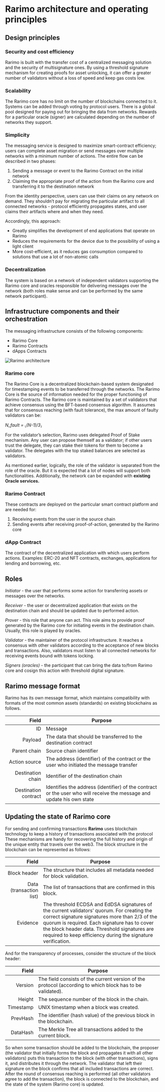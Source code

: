 ---
---

# Rarimo architecture and operating principles

## Design principles

### Security and cost efficiency

Rarimo is built with the transfer cost of a centralized messaging solution and the security of multisignature ones. By
using a threshold signature mechanism for creating proofs for asset unlocking, it can offer a greater number of
validators without a loss of speed and keep gas costs low.

### Scalability

The Rarimo core has no limit on the number of blockchains connected to it. Systems can be added through voting by
protocol users. There is a global pool designed for paying out for bringing the data from networks. Rewards for a
particular oracle (signer) are calculated depending on the number of networks they support.

### Simplicity

The messaging service is designed to maximize smart-contract efficiency; users can complete asset migration or send
messages over multiple networks with a minimum number of actions. The entire flow can be described in two phases:

1. Sending a message or event to the Rarimo Contract on the initial network
2. Claiming the appropriate proof of the action from the Rarimo core and transferring it to the destination network

From the identity perspective, users can use their claims on any network on demand. They shouldn’t pay for migrating the
particular artifact to all connected networks - protocol efficiently propagates states, and user claims their artifacts
where and when they need.

Accordingly, this approach:

- Greatly simplifies the development of end applications that operate on Rarimo
- Reduces the requirements for the device due to the possibility of using a light client
- More cost-efficient, as it reduces gas consumption compared to solutions that use a lot of non-atomic calls

### Decentralization

The system is based on a network of independent validators supporting the Rarimo core and oracles responsible for
delivering messages over the network (both roles make sense and can be performed by the same network participant).

## Infrastructure components and their orchestration

The messaging infrastructure consists of the following components:

- Rarimo Core
- Rarimo Contracts
- dApps Contracts

![Rarimo architecture](rarimo-components.png)

### Rarimo core

The Rarimo Core is a decentralized blockchain-based system designated for timestamping events to be transferred through
the networks. The Rarimo Core is the source of information needed for the proper functioning of Rarimo Contracts. The
Rarimo core is maintained by a set of validators that achieve consensus using the BFT-based consensus algorithm. It
assumes that for consensus reaching (with fault tolerance), the max amount of faulty validators can be:

_N_fault = ⸤(N-1)/3⸥_

For the validator’s selection, Rarimo uses delegated Proof of Stake mechanism. Any user can propose themself as a
validator; if other users trust the delegate, they can stake their tokens for them to become a validator. The delegates
with the top staked balances are selected as validators.

As mentioned earlier, logically, the role of the validator is separated from the role of the oracle. But it is expected
that a lot of nodes will support both functionalities. Additionally, the network can be expanded with **existing Oracle
services.**

### Rarimo Contract

These contracts are deployed on the particular smart contract platform and are needed for:

1. Receiving events from the user in the source chain
2. Sending events after receiving proof-of-action, generated by the Rarimo core

### dApp Contract

The contract of the decentralized application with which users perform actions. Examples: ERC-20 and NFT contracts,
exchanges, applications for lending and borrowing, etc.

## Roles

_Initiator_ - the user that performs some action for transferring assets or messages over the networks.

_Receiver_ - the user or decentralized application that exists on the destination chain and should be updated due to
performed action.

_Prover_ - this role that anyone can act. This role aims to provide proof generated by the Rarimo core for initiating
events in the destination chain. Usually, this role is played by oracles.

_Validator_ - the maintainer of the protocol infrastructure. It reaches a consensus with other validators according to
the acceptance of new blocks and transactions. Also, validators must listen to all connected networks for receiving
events bound with tokens locking.

_Signers (oracles)_ - the participant that can bring the data to/from Rarimo core and cosign this action with threshold
digital signature.

## Rarimo message format

Rarimo has its own message format, which maintains compatibility with formats of the most common assets (standards) on
existing blockchains as follows.

|                Field | Purpose                                                                                                               |
| -------------------: | --------------------------------------------------------------------------------------------------------------------- |
|                   ID | Message                                                                                                               |
|              Payload | The data that should be transferred to the destination contract                                                       |
|         Parent chain | Source chain identifier                                                                                               |
|        Action source | The address (identifier) of the contract or the user who initiated the message transfer                               |
|    Destination chain | Identifier of the destination chain                                                                                   |
| Destination contract | Identifies the address (identifier) of the contract or the user who will receive the message and update his own state |

## Updating the state of Rarimo core

For sending and confirming transactions **Rarimo** uses blockchain technology to keep a history of transactions
associated with the protocol These mechanisms are handy for recovering the full history and origin of the unique entity
that travels over the web3. The block structure in the blockchain can be represented as follows:

|                   Field | Purpose                                                                                                                                                                                                                                                                                                       |
| ----------------------: | ------------------------------------------------------------------------------------------------------------------------------------------------------------------------------------------------------------------------------------------------------------------------------------------------------------- |
|            Block header | The structure that includes all metadata needed for block validation.                                                                                                                                                                                                                                         |
| Data (transaction list) | The list of transactions that are confirmed in this block.                                                                                                                                                                                                                                                    |
|                Evidence | The threshold ECDSA and EdDSA signatures of the current validators’ quorum. For creating the correct signature signatures more than 2/3 of the quorum is required. Each signature has to cover the block header data. Threshold signatures are required to keep efficiency during the signature verification. |

And for the transparency of processes, consider the structure of the block header:

|     Field | Purpose                                                                                                   |
| --------: | --------------------------------------------------------------------------------------------------------- |
|   Version | The field consists of the current version of the protocol (according to which block has to be validated). |
|    Height | The sequence number of the block in the chain.                                                            |
| Timestamp | UNIX timestamp when a block was created.                                                                  |
|  PrevHash | The identifier (hash value) of the previous block in the blockchain.                                      |
|  DataHash | The Merkle Tree all transactions added to the current block.                                              |

So when some transaction should be added to the blockchain, the proposer (the validator that initially forms the block
and propagates it with all other validators) puts this transaction to the block (with other transactions), signs it, and
distributes it through the network. The validator that left their signature on the block confirms that all included
transactions are correct. After the round of consensus reaching is performed (all other validators agree to add the
transaction), the block is connected to the blockchain, and the state of the system (Rarimo core) is updated.
